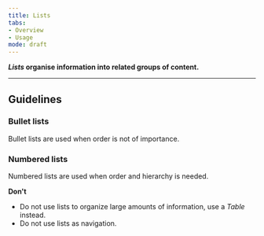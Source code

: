 ```yaml
---
title: Lists
tabs: 
- Overview
- Usage
mode: draft
---
```



***Lists* organise information into related groups of content.**
<!--One to two sentences as an introduction to the component-->

***

## Guidelines
<!--List how to use it, sizes, widths, grid interactions, color allowances -->

### Bullet lists

Bullet lists are used when order is not of importance. 


### Numbered lists

Numbered lists are used when order and hierarchy is needed. 


<Embed url="https://www.figma.com/file/0bGXR2sCwMVSDNyyzu5BXrO5/UI%E2%80%94User-Interface?node-id=1%3A10" />


**Don't**
<!--Bullet point list if needed -->

* Do not use lists to organize large amounts of information, use a *Table* instead. 
* Do not use lists as navigation. 
